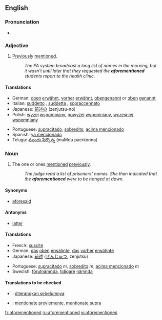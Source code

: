 ==English==

===Pronunciation===
*{{IPA|/əˌfoːrˈmenʃənd/}}

===Adjective===
{{en-adj|-}}

# [[previously|Previously]] [[mention]]ed.
#:''The PA system broadcast a long list of names in the morning, but it wasn't until later that they requested the '''aforementioned''' students report to the health clinic.''

====Translations====
{{trans-top|previously mentioned}}
*German: [[oben]] [[erwähnt]], [[vorher]] [[erwähnt]], [[obengenannt]] or [[oben]] [[genannt]]
*Italian: [[suddetto]]  {{m}}, [[suddetta]] {{f}}, [[sopraccennato]] 
*Japanese: [[前述の]] (zenjutsu-no)
*Polish: [[wyżej]] [[wspomniany]], [[powyżej]] [[wspomniany]], [[wcześniej]] [[wspomniany]]
{{trans-mid}}
*Portuguese: [[supracitado]], [[sobredito]], [[acima mencionado]]
*Spanish: [[ya mencionado]]
*Telugu: [[ముందు పేర్కొన్న]] (muMdu paerkonna)
{{trans-bottom}}

===Noun===
{{en-noun|-}}

# {{uncountable}} The one or ones [[mention]]ed [[previously]].
#:''The judge read a list of prisoners' names.  She then indicated that the '''aforementioned''' were to be hanged at dawn.''

====Synonyms====
*[[aforesaid]]

====Antonyms====
*[[latter]]

====Translations====
{{trans-top|one or ones mentioned previously}}
*French: [[suscité]]
*German: [[das]] [[oben]] [[erwähnte]], [[das]] [[vorher]] [[erwähnte]]
*Japanese: [[前述]] ([[ぜんじゅつ]], zenjutsu) 
{{trans-mid}}
*Portuguese: [[supracitado]] ''m'', [[sobredito]] ''m'', [[acima mencionado]] ''m''
*Swedish: [[förutnämnda]], [[tidigare]] [[nämnda]]
{{trans-bottom}}

====Translations to be checked====
<!--Remove this section once all of the translations below have been moved into the tables above.--> 
{{checktrans}}
*{{ttbc|Indonesian}}: [[diterangkan sebelumnya]] 
*{{ttbc|Interlingua}}: [[mentionate previemente]], [[mentionate supra]]

[[fr:aforementioned]]
[[ru:aforementioned]]
[[vi:aforementioned]]